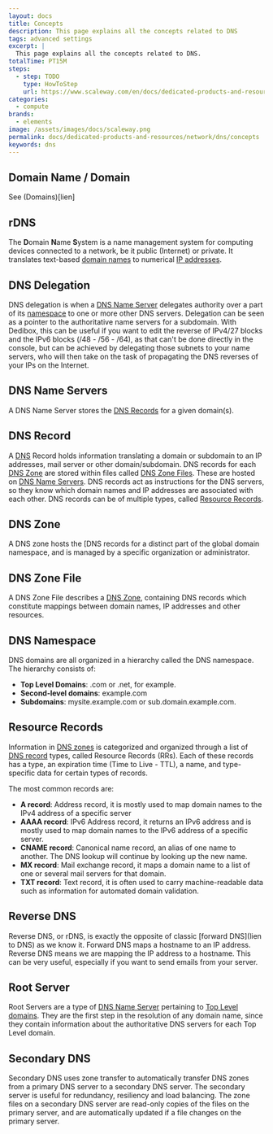 ```yaml
---
layout: docs
title: Concepts
description: This page explains all the concepts related to DNS
tags: advanced settings
excerpt: |
  This page explains all the concepts related to DNS.
totalTime: PT15M
steps:
  - step: TODO
    type: HowToStep
    url: https://www.scaleway.com/en/docs/dedicated-products-and-resources/network/domains/concepts
categories:
  - compute
brands:
  - elements
image: /assets/images/docs/scaleway.png
permalink: docs/dedicated-products-and-resources/network/dns/concepts
keywords: dns
---
```


<Concept opened>

## Domain Name / Domain

See (Domains)[lien]
</Concept>

<Concept opened>

## rDNS

The **D**omain **N**ame **S**ystem is a name management system for computing devices connected to a network, be it public (Internet) or private. It translates text-based [domain names](lien) to numerical [IP addresses](lien).
</Concept>

<Concept opened>

## DNS Delegation

DNS delegation is when a [DNS Name Server](lien) delegates authority over a part of its [namespace](lien) to one or more other DNS servers. Delegation can be seen as a pointer to the authoritative name servers for a subdomain. With Dedibox, this can be useful if you want to edit the reverse of IPv4/27 blocks and the IPv6 blocks (/48 - /56 - /64), as that can't be done directly in the console, but can be achieved by delegating those subnets to your name servers, who will then take on the task of propagating the DNS reverses of your IPs on the Internet.
</Concept>

<Concept opened>

## DNS Name Servers

A DNS Name Server stores the [DNS Records](lien) for a given domain(s).
</Concept>

<Concept>

## DNS Record

A [DNS](lien) Record holds information translating a domain or subdomain to an IP addresses, mail server or other domain/subdomain. DNS records for each [DNS Zone](lien) are stored within files called [DNS Zone Files](lien). These are hosted on [DNS Name Servers](lien). DNS records act as instructions for the DNS servers, so they know which domain names and IP addresses are associated with each other. DNS records can be of multiple types, called [Resource Records](lien).

</Concept>

<Concept>

## DNS Zone

A DNS zone hosts the [DNS records for a distinct part of the global domain namespace, and is managed by a specific organization or administrator.

</Concept>

<Concept>

## DNS Zone File

A DNS Zone File describes a [DNS Zone](lien), containing DNS records which constitute mappings between domain names, IP addresses and other resources.

</Concept>

<Concept>

## DNS Namespace

DNS domains are all organized in a hierarchy called the DNS namespace. The hierarchy consists of:

  - **Top Level Domains**: .com or .net, for example.
  - **Second-level domains**: example.com
  - **Subdomains**: mysite.example.com or sub.domain.example.com.

</Concept>

<Concept>

## Resource Records

Information in [DNS zones](lien) is categorized and organized through a list of [DNS record](lien) types, called Resource Records (RRs). Each of these records has a type, an expiration time (Time to Live - TTL), a name, and type-specific data for certain types of records.

The most common records are:

- **A record**: Address record, it is mostly used to map domain names to the IPv4 address of a specific server
- **AAAA record**: IPv6 Address record, it returns an IPv6 address and is mostly used to map domain names to the IPv6 address of a specific server.
- **CNAME record**: Canonical name record, an alias of one name to another. The DNS lookup will continue by looking up the new name.
- **MX record**: Mail exchange record, it maps a domain name to a list of one or several mail servers for that domain.
- **TXT record**: Text record, it is often used to carry machine-readable data such as information for automated domain validation.

</Concept>

<Concept>

## Reverse DNS

Reverse DNS, or rDNS, is exactly the opposite of classic [forward DNS](lien to DNS) as we know it. Forward DNS maps a hostname to an IP address. Reverse DNS means we are mapping the IP address to a hostname. This can be very useful, especially if you want to send emails from your server.

</Concept>

<Concept>

## Root Server 

Root Servers are a type of [DNS Name Server](lien) pertaining to [Top Level domains](lien). They are the first step in the resolution of any domain name, since they contain information about the authoritative DNS servers for each Top Level domain.

</Concept>

<Concept>

## Secondary DNS

Secondary DNS uses zone transfer to automatically transfer DNS zones from a primary DNS server to a secondary DNS server. The secondary server is useful for redundancy, resiliency and load balancing. The zone files on a secondary DNS server are read-only copies of the files on the primary server, and are automatically updated if a file changes on the primary server.

</Concept>